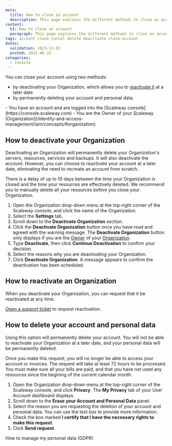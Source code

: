 ```yaml
---
meta:
  title: How to close an account
  description: This page explains the different methods to close an account and how to reactivate it.
content:
  h1: How to close an account
  paragraph: This page explains the different methods to close an account and how to reactivate it.
tags: account close cancel delete deactivate close-account
dates:
  validation: 2023-11-02
  posted: 2021-06-22
categories:
  - console
---
```


You can close your account using two methods:

- by deactivating your Organization, which allows you to [reactivate it](#how-to-reactivate-an-organization) at a later date
- by permanently deleting your account and personal data.

<Message type="requirement">
  - You have an account and are logged into the [Scaleway console](https://console.scaleway.com)
  - You are the Owner of your Scaleway [Organization](/identity-and-access-management/iam/concepts/#organization)
</Message>

## How to deactivate your Organization

Deactivating an Organization will permanently delete your Organization's servers, resources, services and backups. It will also deactivate the account. However, you can choose to reactivate your account at a later date, eliminating the need to recreate an account from scratch.

<Message type="note">
  There is a delay of up to 10 days between the time your Organization is closed and the time your resources are effectively deleted. We recommend you to manually delete all your resources before you close your Organization. 
</Message>

1. Open the Organization drop-down menu at the top-right corner of the Scaleway console, and click the name of the Organization.
2. Select the **Settings** tab.
3. Scroll down to the **Deactivate Organization** section.
4. Click the **Deactivate Organization** button once you have read and agreed with the warning message.
    <Message type="note">
      The **Deactivate Organization** button only displays if you are the [Owner](/console/account/concepts/#owner) of your [Organization](/identity-and-access-management/iam/concepts/#organization).
    </Message>
5. Type **Deactivate**, then click **Continue Deactivation** to confirm your decision.
6. Select the reasons why you are deactivating your Organization.
7. Click **Deactivate Organization**. A message appears to confirm the deactivation has been scheduled.

## How to reactivate an Organization

When you deactivate your Organization, you can request that it be reactivated at any time.

[Open a support ticket](/console/account/how-to/open-a-support-ticket) to request reactivation.

## How to delete your account and personal data

Using this option will permanently delete your account. You will not be able to reactivate your Organization at a later date, and your personal data will be permanently deleted.

<Message type="note">
  Once you make this request, you will no longer be able to access your account or invoices. The request will take at least 72 hours to be processed. You must make sure all your bills are paid, and that you have not used any resources since the begining of the current calendar month.
</Message>

1. Open the Organization drop-down menu at the top-right corner of the Scaleway console, and click **Privacy**.
    The **My Privacy** tab of your User Account dashboard displays.
2. Scroll down to the **Erase your Account and Personal Data** panel.
    <Lightbox src="scaleway-erase-account.webp" alt="" />
3. Select the reason you are requesting the deletion of your account and personal data. You can use the text box to provide more information.
4. Check the box marked **I certify that I have the necessary rights to make this request**.
5. Click **Send request**.

<Navigation title="See also">
  <PreviousButton to="/console/account/how-to/manage-my-personal-data-gdpr/">How to manage my personal data (GDPR)</PreviousButton>
</Navigation>
